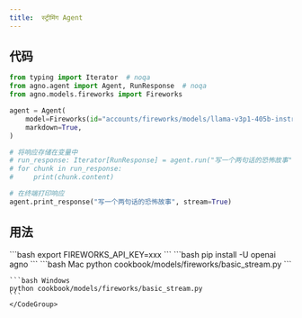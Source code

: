 ```yaml
---
title:  स्ट्रीमिंग Agent
---
```


## 代码

```python cookbook/models/fireworks/basic_stream.py
from typing import Iterator  # noqa
from agno.agent import Agent, RunResponse  # noqa
from agno.models.fireworks import Fireworks

agent = Agent(
    model=Fireworks(id="accounts/fireworks/models/llama-v3p1-405b-instruct"),
    markdown=True,
)

# 将响应存储在变量中
# run_response: Iterator[RunResponse] = agent.run("写一个两句话的恐怖故事", stream=True)
# for chunk in run_response:
#     print(chunk.content)

# 在终端打印响应
agent.print_response("写一个两句话的恐怖故事", stream=True)
```

## 用法

<Steps>
  <Snippet file="create-venv-step.mdx" />

  <Step title="设置 API 密钥">
    ```bash
    export FIREWORKS_API_KEY=xxx
    ```
  </Step>

  <Step title="安装库">
    ```bash
    pip install -U openai agno
    ```
  </Step>

  <Step title="运行 Agent">
    <CodeGroup>
    ```bash Mac
    python cookbook/models/fireworks/basic_stream.py
    ```

    ```bash Windows
    python cookbook/models/fireworks/basic_stream.py
    ```
    </CodeGroup>
  </Step>
</Steps>